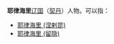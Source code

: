 '''耶律海里'''[[辽国|辽国]]（[[契丹|契丹]]）人物。可以指：
* [[耶律海里_(涅剌昆)|耶律海里 (涅剌昆)]]
* [[耶律海里_(留隐)|耶律海里 (留隐)]] 
{{disambig|Cat=四字耶律姓人名消歧义}}